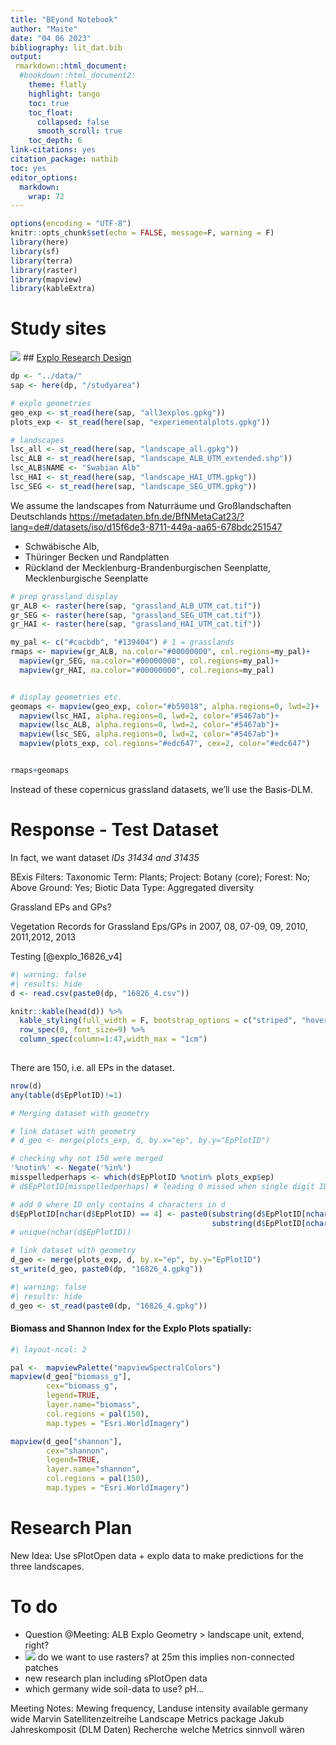 ```yaml
---
title: "BEyond Notebook"
author: "Maite"
date: "04 06 2023"
bibliography: lit_dat.bib
output: 
 rmarkdown::html_document:
  #bookdown::html_document2:
    theme: flatly
    highlight: tango
    toc: true
    toc_float:
      collapsed: false
      smooth_scroll: true
    toc_depth: 6
link-citations: yes
citation_package: natbib
toc: yes
editor_options: 
  markdown: 
    wrap: 72
---
```


```r
options(encoding = "UTF-8")
knitr::opts_chunk$set(echo = FALSE, message=F, warning = F)
library(here)
library(sf)
library(terra)
library(raster)
library(mapview)
library(kableExtra)
```

# Study sites

![](explos_overview.svg) \## [Explo Research
Design](https://www.biodiversity-exploratories.de/en/about-us/research-design/)

```r
dp <- "../data/"
sap <- here(dp, "/studyarea")

# explo geometries
geo_exp <- st_read(here(sap, "all3explos.gpkg"))
plots_exp <- st_read(here(sap, "experiementalplots.gpkg"))

# landscapes
lsc_all <- st_read(here(sap, "landscape_all.gpkg"))
lsc_ALB <- st_read(here(sap, "landscape_ALB_UTM_extended.shp"))
lsc_ALB$NAME <- "Swabian Alb"
lsc_HAI <- st_read(here(sap, "landscape_HAI_UTM.gpkg"))
lsc_SEG <- st_read(here(sap, "landscape_SEG_UTM.gpkg"))


```

We assume the landscapes from Naturräume und Großlandschaften
Deutschlands
<https://metadaten.bfn.de/BfNMetaCat23/?lang=de#/datasets/iso/d15f6de3-8711-449a-aa65-678bdc251547>

-   Schwäbische Alb,
-   Thüringer Becken und Randplatten
-   Rückland der Mecklenburg-Brandenburgischen Seenplatte,
    Mecklenburgische Seenplatte

```r
# prep grassland display
gr_ALB <- raster(here(sap, "grassland_ALB_UTM_cat.tif"))
gr_SEG <- raster(here(sap, "grassland_SEG_UTM_cat.tif"))
gr_HAI <- raster(here(sap, "grassland_HAI_UTM_cat.tif"))
```

```r

my_pal <- c("#cacbdb", "#139404") # 1 = grasslands
rmaps <- mapview(gr_ALB, na.color="#00000000", col.regions=my_pal)+
  mapview(gr_SEG, na.color="#00000000", col.regions=my_pal)+
  mapview(gr_HAI, na.color="#00000000", col.regions=my_pal)


# display geometries etc.
geomaps <- mapview(geo_exp, color="#b59018", alpha.regions=0, lwd=2)+
  mapview(lsc_HAI, alpha.regions=0, lwd=2, color="#5467ab")+
  mapview(lsc_ALB, alpha.regions=0, lwd=2, color="#5467ab")+
  mapview(lsc_SEG, alpha.regions=0, lwd=2, color="#5467ab")+
  mapview(plots_exp, col.regions="#edc647", cex=2, color="#edc647")


rmaps+geomaps
```

Instead of these copernicus grassland datasets, we'll use the Basis-DLM.

# Response - Test Dataset

In fact, we want dataset *IDs 31434 and 31435*

BExis Filters: Taxonomic Term: Plants; Project: Botany (core); Forest:
No; Above Ground: Yes; Biotic Data Type: Aggregated diversity

Grassland EPs and GPs?

Vegetation Records for Grassland Eps/GPs in 2007, 08, 07-09, 09, 2010,
2011,2012, 2013

Testing [@explo_16826_v4]

```r
#| warning: false
#| results: hide
d <- read.csv(paste0(dp, "16826_4.csv"))

knitr::kable(head(d)) %>%
  kable_styling(full_width = F, bootstrap_options = c("striped", "hover", "condensed"), font_size = 10) %>%
  row_spec(0, font_size=9) %>%
  column_spec(column=1:47,width_max = "1cm")
  
```

There are 150, i.e. all EPs in the dataset.

```r
nrow(d)
any(table(d$EpPlotID)!=1)
```

```r
# Merging dataset with geometry 

# link dataset with geometry 
# d_geo <- merge(plots_exp, d, by.x="ep", by.y="EpPlotID")

# checking why not 150 were merged 
'%notin%' <- Negate('%in%')
misspelledperhaps <- which(d$EpPlotID %notin% plots_exp$ep)
# d$EpPlotID[misspelledperhaps] # leading 0 missed when single digit ID number

# add 0 where ID only contains 4 characters in d
d$EpPlotID[nchar(d$EpPlotID) == 4] <- paste0(substring(d$EpPlotID[nchar(d$EpPlotID) == 4], 1,3), "0", 
                                             substring(d$EpPlotID[nchar(d$EpPlotID) == 4], 4))
# unique(nchar(d$EpPlotID))

# link dataset with geometry 
d_geo <- merge(plots_exp, d, by.x="ep", by.y="EpPlotID")
st_write(d_geo, paste0(dp, "16826_4.gpkg"))
```

```r
#| warning: false
#| results: hide
d_geo <- st_read(paste0(dp, "16826_4.gpkg"))
```

#### Biomass and Shannon Index for the Explo Plots spatially: 

```r
#| layout-ncol: 2 

pal <-  mapviewPalette("mapviewSpectralColors")
mapview(d_geo["biomass_g"],
        cex="biomass_g",
        legend=TRUE, 
        layer.name="biomass",
        col.regions = pal(150),
        map.types = "Esri.WorldImagery")

mapview(d_geo["shannon"],
        cex="shannon",
        legend=TRUE, 
        layer.name="shannon",
        col.regions = pal(150),
        map.types = "Esri.WorldImagery")

```

# Research Plan

New Idea: Use sPlotOpen data + explo data to make predictions for the
three landscapes.

# To do

-   Question @Meeting: ALB Explo Geometry \> landscape unit, extend,
    right?
-   ![](landscapemetrics_patch_rastering_25m.png) do we want to use
    rasters? at 25m this implies non-connected patches
-   new research plan including sPlotOpen data
-   which germany wide soil-data to use? pH...

Meeting Notes: Mewing frequency, Landuse intensity available germany
wide Marvin Satellitenzeitreihe Landscape Metrics package Jakub
Jahreskomposit (DLM Daten) Recherche welche Metrics sinnvoll wären
